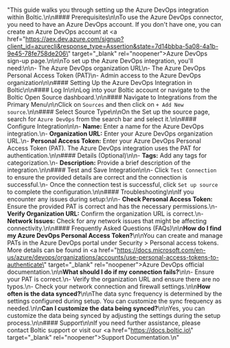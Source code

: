 "This guide walks you through setting up the Azure DevOps integration within Boltic.\n\n#### Prerequisites\n\nTo use the Azure DevOps connector, you need to have an Azure DevOps account. If you don't have one, you can create an Azure DevOps account at <a href=\"https://aex.dev.azure.com/signup?client_id=azurecli&response_type=Assertion&state=7d14bbba-5a08-4a1b-9e45-78fe758de206\" target=\"_blank\" rel=\"noopener\"><span>Azure DevOps sign-up page</span></a>.\n\n\nTo set up the Azure DevOps integration, you'll need:\n\n- The Azure DevOps organization URL\n- The Azure DevOps Personal Access Token (PAT)\n- Admin access to the Azure DevOps organization\n\n#### Setting Up the Azure DevOps Integration in Boltic\n\n#### Log In\n\nLog into your Boltic account or navigate to the Boltic Open Source dashboard.\n\n#### Navigate to Integrations from the Primary Menu\n\nClick on `Sources` and then click on `+ Add New source`.\n\n#### Select Source Type\n\nOn the Set up the source page, search for `Azure DevOps` from the search bar and select it.\n\n#### Configure Integration\n\n- **Name:** Enter a name for the Azure DevOps integration.\n- **Organization URL:** Enter your Azure DevOps organization URL.\n- **Personal Access Token:** Enter your Azure DevOps Personal Access Token (PAT). The Azure DevOps integration uses the PAT for authentication.\n\n#### Details (Optional)\n\n- **Tags:** Add any tags for categorization.\n- **Description:** Provide a brief description of the integration.\n\n#### Test and Save Integration\n\n- Click `Test Connection` to ensure the provided details are correct and the connection is successful.\n- Once the connection test is successful, click `Set up source` to complete the configuration.\n\n#### Troubleshooting\n\nIf you encounter any issues during setup:\n\n- **Check Personal Access Token:** Ensure the provided PAT is correct and has the necessary permissions.\n- **Verify Organization URL:** Confirm the organization URL is correct.\n- **Network Issues:** Check for any network issues that might be affecting connectivity.\n\n#### Frequently Asked Questions (FAQs)\n\n**How do I find my Azure DevOps Personal Access Token?**\n\nYou can create and manage PATs in the Azure DevOps portal under Security > Personal access tokens. More details can be found in <a href=\"https://docs.microsoft.com/en-us/azure/devops/organizations/accounts/use-personal-access-tokens-to-authenticate\" target=\"_blank\" rel=\"noopener\">Azure DevOps official documentation</a>.\n\n**What should I do if my connection fails?**\n\n- Ensure your PAT is correct.\n- Verify the organization URL and ensure there are no typos.\n- Check your network connection and firewall settings.\n\n**How often is the data synced?**\n\nThe data sync frequency is determined by the settings configured during setup. You can customize the sync frequency as needed.\n\n**Can I customize the data being synced?**\n\nYes, you can customize the data being synced by adjusting the settings during the setup process.\n\n#### Support\n\nIf you need further assistance, please contact Boltic support or visit our <a href=\"https://docs.boltic.io\" target=\"_blank\" rel=\"noopener\">Support Documentation</a>.\n"
